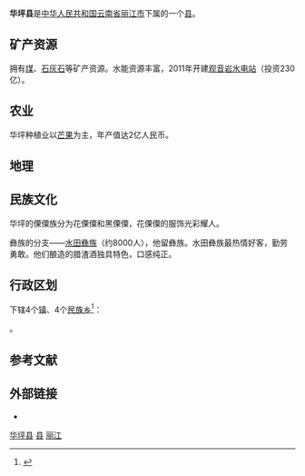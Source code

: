 {{Infobox China County
| county = 华坪县
| usedname = 
| nameorigin = 
| Photo = 
| Photoname = 
| map = 
| map_caption = 
| Pinyin = Huápíng Xiàn
| Belong = [[云南省|云南省]][[丽江市|丽江市]]
| admincode = 530723
| founded = 
| seat = [[中心镇_(华坪县)|中心镇]]
| officerTitle = 
| officer = 
| officerTitle2 = 
| officer2 = 
| division = 
| town = 
| township = 
| subdistrict = 
| dialect = 
| post code = 674800
| phone code = 888
| coordinate = 
| area = 2266
| area land = 
| area water = 
| census yr = 2008
| pop = 16.45万人
| density =  
| GDP = 
| GDP_as_of = 
| GDPPC = 
| carlicense = 云P
| web = www.huaping.gov.cn
| web_title = 华坪县政府网
}}
'''华坪县'''是[[中华人民共和国|中华人民共和国]][[云南省|云南省]][[丽江市|丽江市]]下属的一个[[县|县]]。

==矿产资源==
拥有[[煤|煤]]、[[石灰石|石灰石]]等矿产资源。水能资源丰富，2011年开建[[观音岩水电站|观音岩水电站]]（投资230亿）。

==农业==
华坪种植业以[[芒果|芒果]]为主，年产值达2亿人民币。

==地理==


{{Weather box|width=auto
|collapsed   =  
|open        =  
|metric first=y
|single line=y 
|location =  华坪(1981−2010)
|Jan high C = 21.5
|Feb high C = 24.7
|Mar high C = 28.3
|Apr high C = 31.1
|May high C = 32.1
|Jun high C = 31.3
|Jul high C = 30.0
|Aug high C = 29.6
|Sep high C = 27.17
|Oct high C = 26.1
|Nov high C = 23.2
|Dec high C = 20.7
|year high C = 

|Jan mean C =  11.8
|Feb mean C =  15.3
|Mar mean C =  19.5
|Apr mean C = 22.9
|May mean C = 24.8
|Jun mean C = 25.0
|Jul mean C = 24.3
|Aug mean C = 23.6
|Sep mean C = 21.8
|Oct mean C = 19.5
|Nov mean C = 15.1
|Dec mean C = 11.5
|year mean C =  

|Jan low C =4.5
|Feb low C = 7.3
|Mar low C =11.7
|Apr low C = 15.6
|May low C = 18.6
|Jun low C = 20.5
|Jul low C = 20.6
|Aug low C = 19.9
|Sep low C = 18.4
|Oct low C = 15.4
|Nov low C = 9.9
|Dec low C = 5.4
|year low C =  

| Jan humidity  =	57
| Feb humidity  =	44
| Mar humidity  =	38
| Apr humidity  =	39
| May humidity  =	51
| Jun humidity  =	68
| Jul humidity  =	78
| Aug humidity  =	79
| Sep humidity  =	81
| Oct humidity  =	77
| Nov humidity  =	72
| Dec humidity  =	68
| year humidity  =	

|precipitation colour = green
|Jan precipitation mm =  4.6
|Feb precipitation mm =  3.3
|Mar precipitation mm = 6.0
|Apr precipitation mm =  14.5
|May precipitation mm = 58
|Jun precipitation mm =  178.4
|Jul precipitation mm = 279.3
|Aug precipitation mm = 248.7
|Sep precipitation mm =  196.6
|Oct precipitation mm =  76.6
|Nov precipitation mm =  17.3
|Dec precipitation mm =4.7
|source 1 = 中国气象数据网<ref name = Cityintro>{{cite web| url = https://data.cma.cn/data/weatherBk.html| script-title = zh: 华坪- 气象数据 -中国气象数据网| publisher = Weather China| language = zh-cn| access-date = 2012-06-17| archive-date = 2021-02-19| archive-url = https://web.archive.org/web/20210219231518/http://data.cma.cn/data/weatherBk.html}}</ref>
}}

==民族文化==
华坪的傈僳族分为花傈僳和黑傈僳，花傈僳的服饰光彩耀人。

彝族的分支——[[水田彝族|水田彝族]]（约8000人），他留彝族。水田彝族最热情好客，勤劳勇敢。他们酿造的腊渣酒独具特色，口感纯正。

== 行政区划 ==
{{PAGENAMEBASE}}下辖4个[[行政建制镇|镇]]、4个[[民族乡|民族乡]]<ref>{{PRC admin/ref sgc|53/07/23}}</ref>：

{{PRC admin/children|53/07/23}}。

== 参考文献 ==
{{reflist}}

== 外部链接 ==
* {{Official website|http://www.huaping.gov.cn/|name=华坪县人民政府门户网站}}

{{华坪县行政区划}}
{{丽江市行政区划}}
{{云南行政区划}}

[[Category:华坪县|]]
[[Category:丽江区县|县]]
[[Category:云南省县份|丽江]]